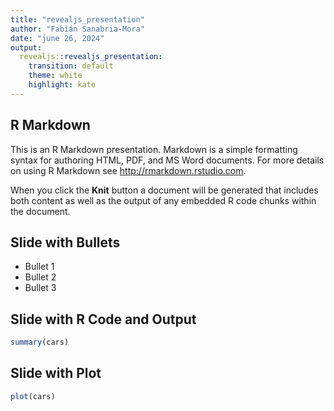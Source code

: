 ```yaml
---
title: "revealjs_presentation"
author: "Fabián Sanabria-Mora"
date: "june 26, 2024"
output: 
  revealjs::revealjs_presentation:
    transition: default
    theme: white
    highlight: kate
---
```


## R Markdown

This is an R Markdown presentation. Markdown is a simple formatting syntax for authoring HTML, PDF, and MS Word documents. For more details on using R Markdown see <http://rmarkdown.rstudio.com>.

When you click the **Knit** button a document will be generated that includes both content as well as the output of any embedded R code chunks within the document.

## Slide with Bullets

- Bullet 1
- Bullet 2
- Bullet 3

## Slide with R Code and Output

```r
summary(cars)
```

## Slide with Plot

```r
plot(cars)
```

